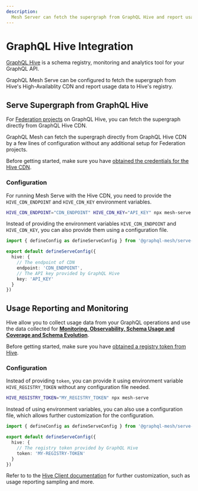 ```yaml
---
description:
  Mesh Server can fetch the supergraph from GraphQL Hive and report usage data to Hive's registry.
---
```


# GraphQL Hive Integration


[GraphQL Hive](https://the-guild.dev/graphql/hive) is a schema registry, monitoring and analytics
tool for your GraphQL API.

GraphQL Mesh Serve can be configured to fetch the supergraph from Hive's High-Availablity CDN and
report usage data to Hive's registry.

## Serve Supergraph from GraphQL Hive

For [Federation projects](https://the-guild.dev/graphql/hive/docs/get-started/apollo-federation) on
GraphQL Hive, you can fetch the supergraph directly from GraphQL Hive CDN.

GraphQL Mesh can fetch the supergraph directly from GraphQL Hive CDN by a few lines of configuration
without any additional setup for Federation projects.

Before getting started, make sure you have
[obtained the credentials for the Hive CDN](https://the-guild.dev/graphql/hive/docs/features/high-availability-cdn#cdn-access-tokens).

### Configuration

For running Mesh Serve with the Hive CDN, you need to provide the `HIVE_CDN_ENDPOINT` and
`HIVE_CDN_KEY` environment variables.

```sh filename="Run the Mesh Serve CLI"
HIVE_CDN_ENDPOINT="CDN_ENDPOINT" HIVE_CDN_KEY="API_KEY" npx mesh-serve
```

Instead of providing the environment variables `HIVE_CDN_ENDPOINT` and `HIVE_CDN_KEY`, you can also
provide them using a configuration file.

```ts filename="mesh.config.ts"
import { defineConfig as defineServeConfig } from '@graphql-mesh/serve-cli'

export default defineServeConfig({
  hive: {
    // The endpoint of CDN
    endpoint: 'CDN_ENDPOINT',
    // The API key provided by GraphQL Hive
    key: 'API_KEY'
  }
})
```

## Usage Reporting and Monitoring

Hive allow you to collect usage data from your GraphQL operations and use the data collected for
[**Monitoring, Observability, Schema Usage and Coverage and Schema Evolution**](https://the-guild.dev/graphql/hive/docs/features/usage-reporting).

Before getting started, make sure you have
[obtained a registry token from Hive](https://the-guild.dev/graphql/hive/docs/get-started/apollo-federation#hive-cli-access-token).

### Configuration

Instead of providing `token`, you can provide it using environment variable `HIVE_REGISTRY_TOKEN`
without any configuration file needed.

```sh filename="Run the Mesh Serve CLI"
HIVE_REGISTRY_TOKEN="MY_REGISTRY_TOKEN" npx mesh-serve
```

Instead of using environment variables, you can also use a configuration file, which allows further
customization for the configuration.

```ts filename="mesh.config.ts"
import { defineConfig as defineServeConfig } from '@graphql-mesh/serve-cli'

export default defineServeConfig({
  hive: {
    // The registry token provided by GraphQL Hive
    token: 'MY-REGISTRY-TOKEN'
  }
})
```

Refer to to the
[Hive Client documentation](https://the-guild.dev/graphql/hive/docs/api-reference/client#configuration)
for further customization, such as usage reporting sampling and more.
